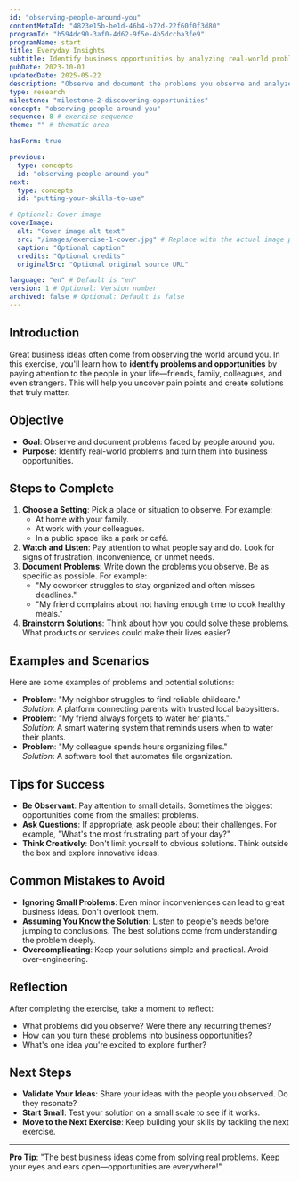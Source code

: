 ```yaml
---
id: "observing-people-around-you" 
contentMetaId: "4823e15b-be1d-46b4-b72d-22f60f0f3d80" 
programId: "b594dc90-3af0-4d62-9f5e-4b5dccba3fe9" 
programName: start
title: Everyday Insights
subtitle: Identify business opportunities by analyzing real-world problems.
pubDate: 2023-10-01 
updatedDate: 2025-05-22 
description: "Observe and document the problems you observe and analyze their potential as business opportunities."
type: research
milestone: "milestone-2-discovering-opportunities" 
concept: "observing-people-around-you" 
sequence: 8 # exercise sequence
theme: "" # thematic area

hasForm: true

previous:
  type: concepts	
  id: "observing-people-around-you" 
next:
  type: concepts		
  id: "putting-your-skills-to-use" 

# Optional: Cover image
coverImage:
  alt: "Cover image alt text"
  src: "/images/exercise-1-cover.jpg" # Replace with the actual image path or URL
  caption: "Optional caption"
  credits: "Optional credits"
  originalSrc: "Optional original source URL"

language: "en" # Default is "en"
version: 1 # Optional: Version number
archived: false # Optional: Default is false
---
```



## Introduction
Great business ideas often come from observing the world around you. In this exercise, you'll learn how to **identify problems and opportunities** by paying attention to the people in your life—friends, family, colleagues, and even strangers. This will help you uncover pain points and create solutions that truly matter.

## Objective
- **Goal**: Observe and document problems faced by people around you.
- **Purpose**: Identify real-world problems and turn them into business opportunities.

## Steps to Complete
1. **Choose a Setting**: Pick a place or situation to observe. For example:
   - At home with your family.
   - At work with your colleagues.
   - In a public space like a park or café.
2. **Watch and Listen**: Pay attention to what people say and do. Look for signs of frustration, inconvenience, or unmet needs.
3. **Document Problems**: Write down the problems you observe. Be as specific as possible. For example:
   - "My coworker struggles to stay organized and often misses deadlines."
   - "My friend complains about not having enough time to cook healthy meals."
4. **Brainstorm Solutions**: Think about how you could solve these problems. What products or services could make their lives easier?

## Examples and Scenarios
Here are some examples of problems and potential solutions:
- **Problem**: "My neighbor struggles to find reliable childcare."  
  *Solution*: A platform connecting parents with trusted local babysitters.
- **Problem**: "My friend always forgets to water her plants."  
  *Solution*: A smart watering system that reminds users when to water their plants.
- **Problem**: "My colleague spends hours organizing files."  
  *Solution*: A software tool that automates file organization.

## Tips for Success
- **Be Observant**: Pay attention to small details. Sometimes the biggest opportunities come from the smallest problems.
- **Ask Questions**: If appropriate, ask people about their challenges. For example, "What's the most frustrating part of your day?"
- **Think Creatively**: Don't limit yourself to obvious solutions. Think outside the box and explore innovative ideas.

## Common Mistakes to Avoid
- **Ignoring Small Problems**: Even minor inconveniences can lead to great business ideas. Don't overlook them.
- **Assuming You Know the Solution**: Listen to people's needs before jumping to conclusions. The best solutions come from understanding the problem deeply.
- **Overcomplicating**: Keep your solutions simple and practical. Avoid over-engineering.

## Reflection
After completing the exercise, take a moment to reflect:
- What problems did you observe? Were there any recurring themes?
- How can you turn these problems into business opportunities?
- What's one idea you're excited to explore further?

## Next Steps
- **Validate Your Ideas**: Share your ideas with the people you observed. Do they resonate?
- **Start Small**: Test your solution on a small scale to see if it works.
- **Move to the Next Exercise**: Keep building your skills by tackling the next exercise.

---

**Pro Tip**: "The best business ideas come from solving real problems. Keep your eyes and ears open—opportunities are everywhere!"

<OpportunityForm contentMetaId="4823e15b-be1d-46b4-b72d-22f60f0f3d80" approach="zone-of-influence" subcategory="none" client:load />
